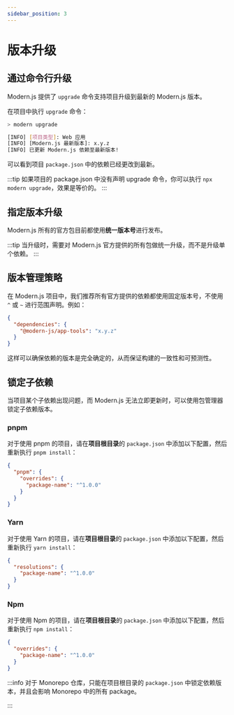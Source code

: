 ```yaml
---
sidebar_position: 3
---
```


# 版本升级

## 通过命令行升级

Modern.js 提供了 `upgrade` 命令支持项目升级到最新的 Modern.js 版本。

在项目中执行 `upgrade` 命令：


<PackageManagerTabs command="run upgrade" />

```bash
> modern upgrade

[INFO] [项目类型]: Web 应用
[INFO] [Modern.js 最新版本]: x.y.z
[INFO] 已更新 Modern.js 依赖至最新版本!
```

可以看到项目 `package.json` 中的依赖已经更改到最新。

:::tip
如果项目的 package.json 中没有声明 upgrade 命令，你可以执行 `npx modern upgrade`，效果是等价的。
:::


<UpgradeFaq />

## 指定版本升级

Modern.js 所有的官方包目前都使用**统一版本号**进行发布。


<ReleaseNote />

:::tip
当升级时，需要对 Modern.js 官方提供的所有包做统一升级，而不是升级单个依赖。
:::

## 版本管理策略

在 Modern.js 项目中，我们推荐所有官方提供的依赖都使用固定版本号，不使用 `^` 或 `~` 进行范围声明。例如：

```json
{
  "dependencies": {
    "@modern-js/app-tools": "x.y.z"
  }
}
```

这样可以确保依赖的版本是完全确定的，从而保证构建的一致性和可预测性。


## 锁定子依赖

当项目某个子依赖出现问题，而 Modern.js 无法立即更新时，可以使用包管理器锁定子依赖版本。

### pnpm

对于使用 pnpm 的项目，请在**项目根目录**的 `package.json` 中添加以下配置，然后重新执行 `pnpm install`：

```json title="package.json"
{
  "pnpm": {
    "overrides": {
      "package-name": "^1.0.0"
    }
  }
}
```

### Yarn

对于使用 Yarn 的项目，请在**项目根目录**的 `package.json` 中添加以下配置，然后重新执行 `yarn install`：

```json title="package.json"
{
  "resolutions": {
    "package-name": "^1.0.0"
  }
}
```

### Npm

对于使用 Npm 的项目，请在**项目根目录**的 `package.json` 中添加以下配置，然后重新执行 `npm install`：

```json title="package.json"
{
  "overrides": {
    "package-name": "^1.0.0"
  }
}
```

:::info
对于 Monorepo 仓库，只能在项目根目录的 `package.json` 中锁定依赖版本，并且会影响 Monorepo 中的所有 package。

:::
